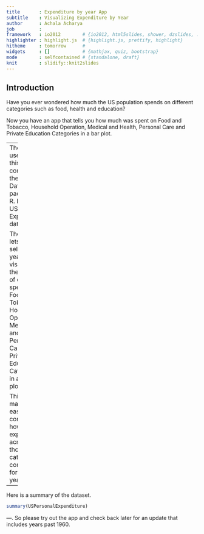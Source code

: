 ```yaml
---
title       : Expenditure by year App
subtitle    : Visualizing Expenditure by Year
author      : Achala Acharya
job         : 
framework   : io2012        # {io2012, html5slides, shower, dzslides, ...}
highlighter : highlight.js  # {highlight.js, prettify, highlight}
hitheme     : tomorrow      # 
widgets     : []            # {mathjax, quiz, bootstrap}
mode        : selfcontained # {standalone, draft}
knit        : slidify::knit2slides
---
```


## Introduction 
Have you ever wondered how much the US population spends on different categories such as food, health and education?

Now you have an app that tells you how much was spent on Food and Tobacco, Household Operation, Medical and Health, Personal Care and Private Education Categories in a bar plot.


---
The data used for this app comes from the Datasets package in R. It is the USPersonal Expenditure dataset.

The app lets you select the year and visualize the amount of dollars spend on Food and Tobacco, Household Operation, Medical and Health, Personal Care and Private Education Categories in a bar plot.

This app makes it easier to compare how the expenditure across those categories compares for a given year.

--- 

Here is a summary of the dataset.

```r
summary(USPersonalExpenditure)
```

---.
So please try out the app and check back later for an update that includes years past 1960.











